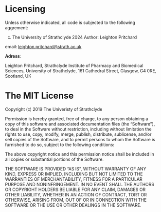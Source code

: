 # Licensing
Unless otherwise indicated, all code is subjected to the following aggrement:

(c) The University of Strathclyde 2024 Author: Leighton Pritchard

email: [leighton.pritchard@strath.ac.uk](mailto:leighton.pritchard@strath.ac.uk)

__Adress__:

Leighton Pritchard, Strathclyde Institute of Pharmacy and Biomedical Sciences, University of Strathclyde, 161 Cathedral Street, Glasgow, G4 0RE, Scotland, UK

# The MIT License {.unnumbered}

Copyright (c) 2019 The Univeristy of Strathclyde

Permission is hereby granted, free of charge, to any person obtaining a copy of this software and associated documentation files (the “Software”), to deal in the Software without restriction, including without limitation the rights to use, copy, modify, merge, publish, distribute, sublicense, and/or sell copies of the Software, and to permit persons to whom the Software is furnished to do so, subject to the following conditions:

The above copyright notice and this permission notice shall be included in all copies or substantial portions of the Software.

THE SOFTWARE IS PROVIDED “AS IS”, WITHOUT WARRANTY OF ANY KIND, EXPRESS OR IMPLIED, INCLUDING BUT NOT LIMITED TO THE WARRANTIES OF MERCHANTABILITY, FITNESS FOR A PARTICULAR PURPOSE AND NONINFRINGEMENT. IN NO EVENT SHALL THE AUTHORS OR COPYRIGHT HOLDERS BE LIABLE FOR ANY CLAIM, DAMAGES OR OTHER LIABILITY, WHETHER IN AN ACTION OF CONTRACT, TORT OR OTHERWISE, ARISING FROM, OUT OF OR IN CONNECTION WITH THE SOFTWARE OR THE USE OR OTHER DEALINGS IN THE SOFTWARE.
